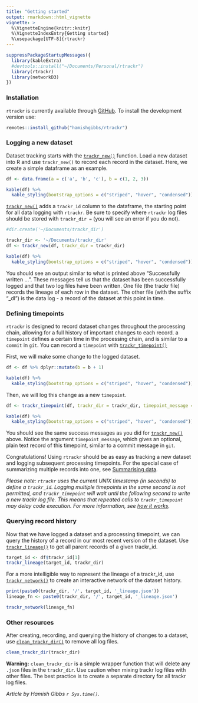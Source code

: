 ```yaml
---
title: "Getting started"
output: rmarkdown::html_vignette
vignette: >
  %\VignetteEngine{knitr::knitr}
  %\VignetteIndexEntry{Getting started}
  %\usepackage[UTF-8]{rtrackr}
---
```


```r
suppressPackageStartupMessages({
  library(kableExtra)
  #devtools::install("~/Documents/Personal/rtrackr")
  library(rtrackr)
  library(networkD3)
})
```

### Installation

`rtrackr` is currently available through [GitHub](https://github.com/hamishgibbs/rtrackr). To install the development version use:

```r
remotes::install_github("hamishgibbs/rtrackr")
```

### Logging a new dataset

Dataset tracking starts with the [`trackr_new()`](https://hamishgibbs.github.io/rtrackr/reference/trackr_new.html) function. Load a new dataset into R and use `trackr_new()` to record each record in the dataset. Here, we create a simple dataframe as an example.

```r
df <- data.frame(a = c('a', 'b', 'c'), b = c(1, 2, 3))
```
```r
kable(df) %>%
  kable_styling(bootstrap_options = c("striped", "hover", "condensed"))
```

[`trackr_new()`](https://hamishgibbs.github.io/rtrackr/reference/trackr_new.html) adds a `trackr_id` column to the dataframe, the starting point for all data logging with `rtrackr`. Be sure to specify where `rtrackr` log files should be stored with `trackr_dir = ` (you will see an error if you do not). 

```r
#dir.create('~/Documents/trackr_dir')
```
```r
trackr_dir <- '~/Documents/trackr_dir'
df <- trackr_new(df, trackr_dir = trackr_dir)
```
```r
kable(df) %>%
  kable_styling(bootstrap_options = c("striped", "hover", "condensed"))
```

You should see an output similar to what is printed above "Successfully written ...". These messages tell us that the dataset has been successfully logged and that two log files have been written. One file (the trackr file) records the lineage of each row in the dataset. The other file (with the suffix "_dl") is the data log - a record of the dataset at this point in time. 

### Defining timepoints

`rtrackr` is designed to record dataset changes throughout the processing chain, allowing for a full history of important changes to each record. a `timepoint` defines a certain time in the processing chain, and is similar to a `commit` in `git`. You can record a `timepoint` with [`trackr_timepoint()`](https://hamishgibbs.github.io/rtrackr/reference/trackr_timepoint.html) 

First, we will make some change to the logged dataset. 

```r
df <- df %>% dplyr::mutate(b = b + 1)
```
```r
kable(df) %>%
  kable_styling(bootstrap_options = c("striped", "hover", "condensed"))
```

Then, we will log this change as a new `timepoint`.

```r
df <- trackr_timepoint(df, trackr_dir = trackr_dir, timepoint_message = 'First processing step')
```
```r
kable(df) %>%
  kable_styling(bootstrap_options = c("striped", "hover", "condensed"))
```

You should see the same success messages as you did for [`trackr_new()`](https://hamishgibbs.github.io/rtrackr/reference/trackr_new.html) above. Notice the argument `timepoint_message`, which gives an optional, plain text record of this timepoint, similar to a commit message in `git`.

Congratulations! Using `rtrackr` should be as easy as tracking a new dataset and logging subsequent processing timepoints. For the special case of summarizing multiple records into one, see [Summarising data](https://hamishgibbs.github.io/rtrackr/articles/summarising_data.html).

*Please note: `rtrackr` uses the current UNIX timestamp (in seconds) to define a `trackr_id`. Logging multiple timepoints in the same second is not permitted, and `trackr_timepoint` will wait until the following second to write a new trackr log file. This means that repeated calls to `trackr_timepoint` may delay code execution. For more information, see [how it works](https://hamishgibbs.github.io/rtrackr/articles/how_it_works.html).*

### Querying record history

Now that we have logged a dataset and a processing timepoint, we can query the history of a record in our most recent version of the dataset. Use [`trackr_lineage()`](https://hamishgibbs.github.io/rtrackr/reference/trackr_lineage.html) to get all parent records of a given trackr_id. 

```r
target_id <- df$trackr_id[1]
trackr_lineage(target_id, trackr_dir)
```

For a more intelligible way to represent the lineage of a trackr_id, use [`trackr_network()`](https://hamishgibbs.github.io/rtrackr/reference/trackr_network.html) to create an interactive network of the dataset history. 

```r
print(paste0(trackr_dir, '/', target_id, '_lineage.json'))
lineage_fn <- paste0(trackr_dir, '/', target_id, '_lineage.json')

trackr_network(lineage_fn)
```

### Other resources

After creating, recording, and querying the history of changes to a dataset, use [`clean_trackr_dir()`](https://hamishgibbs.github.io/rtrackr/reference/clean_trackr_dir.html) to remove all log files. 

```r
clean_trackr_dir(trackr_dir)
```

**Warning:** `clean_trackr_dir` is a simple wrapper function that will delete any `.json` files in the `trackr_dir`. Use caution when mixing trackr log files with other files. The best practice is to create a separate directory for all trackr log files. 

*Article by Hamish Gibbs `r Sys.time()`.*